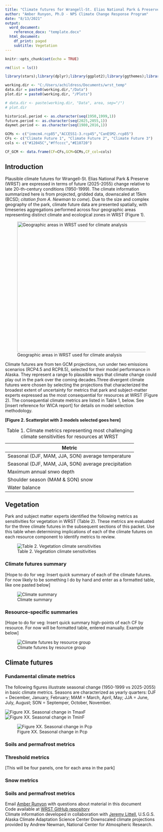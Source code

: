 ```yaml
---
title: "Climate futures for Wrangell-St. Elias National Park & Preserve [DRAFT]"
author: "Amber Runyon, Ph.D - NPS Climate Change Response Program"
date: "8/13/2021"
output:
  word_document: 
    reference_docx: "template.docx"
  html_document:
    df_print: paged
    subtitle: Vegetation
---
```


```r
knitr::opts_chunk$set(echo = TRUE)
```

```r

rm(list = ls())

library(stars);library(dplyr);library(ggplot2);library(ggthemes);library(viridis);library(here);library(ggrepel);library(rlang);library(units)

working.dir <- "C:/Users/achildress/Documents/wrst_temp"
data.dir = paste0(working.dir,"/Data")
plot.dir = paste0(working.dir, "/Plots")

# data.dir <- paste(working.dir, "Data", area, sep="/")
# plot.dir 

historical.period <- as.character(seq(1950,1999,1))
future.period <- as.character(seq(2025,2055,1))
daymet.period <- as.character(seq(1980,2016,1))

GCMs <- c("inmcm4.rcp85","ACCESS1-3.rcp45","CanESM2.rcp85")
CFs <- c("Climate Future 1", "Climate Future 2", "Climate Future 3")
cols <- c("#12045C","#ffcccc","#E10720")

CF_GCM <- data.frame(CF=CFs,GCM=GCMs,CF_col=cols)


```

## Introduction

<!-- Will be the same for all resources -->

Plausible climate futures for Wrangell-St. Elias National Park & Preserve (WRST) are expressed in terms of future (2025-2055) change relative to late 20-th-century conditions (1950-1999). The climate information summarized here is from projected, gridded data, downscaled at 15km (BCSD; *citation from A. Newman to come*). Due to the size and complex geography of the park, climate future data are presented spatially, with timeseries aggregations performed across four geographic areas representing distinct climate and ecological zones in WRST (Figure 1).

![Geographic areas in WRST used for climate analysis](Data/Plots/WRST_area_map.png){width="431"}

Climate futures are from ten GCM projections, run under two emissions scenarios (RCP4.5 and RCP8.5), selected for their model performance in Alaska. They represent a range fo plausible ways that climate change could play out in the park over the coming decades.Three divergent climate futures were chosen by selecting the projections that characterized the broadest extent of uncertainty for metrics that park and subject-matter experts expressed as the most consequential for resources at WRST (Figure 2). The consequential climate metrics are listed in Table 1, below. See [insert reference for WICA report] for details on model selection methodology.

**[Figure 2. Scatterplot with 3 models selected goes here]**

| Metric                                              |
|-----------------------------------------------------|
| Seasonal (DJF, MAM, JJA, SON) average temperature   |
| Seasonal (DJF, MAM, JJA, SON) average precipitation |
| Maximum annual snwo depth                           |
| Shoulder season (MAM & SON) snow                    |
| Water balance                                       |

: Table 1. Climate metrics representing most challenging climate sensitivities for resources at WRST

## Vegetation

Park and subject matter experts identified the following metrics as sensitivities for vegetation in WRST (Table 2). These metrics are evaluated for the three climate futures in the subsequent sections of this packet. Use this table when determining implications of each of the climate futures on each resource component to identify metrics to review.

![Table 2. Vegetation climate sensitivities](Data/Plots/Veg-metrics-table.png "Vegetation climate sensitivities")

### Climate futures summary

[Hope to do for veg: Insert quick summary of each of the climate futures. For now likely to be something I do by hand and enter as a formatted table, like one pasted below]

![Climate summary](images/APIS_summary_ex.PNG)

### Resource-specific summaries

[Hope to do for veg: Insert quick summary high-points of each CF by resource. For now will be formatted table, entered manually. Example below]

![Climate futures by resource group](images/Resource-summary-ex.PNG)

## Climate futures

### Fundamental climate metrics
The following figures illustrate seasonal change (1950-1999 vs 2025-2055) in basic climate metrics. Seasons are characterized as yearly quarters: DJF = December, January, February; MAM = March, April, May; JJA = June, July, August; SON = Septemper, October, November. 


![Figure XX. Seasonal change in TmaxF](Data/Plots/seasonal_tmaxF.png)
![Figure XX. Seasonal change in TminF](Data/Plots/seasonal_tminF.png)

![Figure XX. Seasonal change in Pcp](Data/Plots/seasonal_precipIn.png)


### Soils and permafrost metrics

### Threshold metrics

[This will be four panels, one for each area in the park]

### Snow metrics

### Soils and permafrost metrics

<!-- Figure out how to center -->

Email [Amber Runyon](amber_runyon@nps.gov) with questions about material in this document\
Code available at [WRST GitHub repository](https://github.com/nationalparkservice/WRST-climate-futures)\
Climate information developed in collaboration with [Jeremy Littell](jlittell@usgs.gov), U.S.G.S. Alaska Climate Adaptation Science Center Downscaled climate projections provided by Andrew Newman, National Center for Atmospheric Research.
